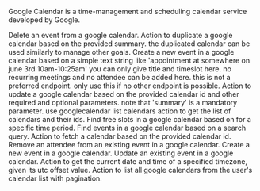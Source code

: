 Google Calendar is a time-management and scheduling calendar service developed by Google.

<Accordion title="Delete Event">
Delete an event from a google calendar.
</Accordion>

<Accordion title="Duplicate Calendar">
Action to duplicate a google calendar based on the provided summary. the duplicated calendar can be used similarly to manage other goals.
</Accordion>

<Accordion title="Quick Add Event">
Create a new event in a google calendar based on a simple text string like 'appointment at somewhere on june 3rd 10am-10:25am' you can only give title and timeslot here. no recurring meetings and no attendee can be added here. this is not a preferred endpoint. only use this if no other endpoint is possible.
</Accordion>

<Accordion title="Patch Calendar">
Action to update a google calendar based on the provided calendar id and other required and optional parameters. note that 'summary' is a mandatory parameter. use googlecalendar list calendars action to get the list of calendars and their ids.
</Accordion>

<Accordion title="Find Free Slots">
Find free slots in a google calendar based on for a specific time period.
</Accordion>

<Accordion title="Find Event">
Find events in a google calendar based on a search query.
</Accordion>

<Accordion title="Fetch Google Calendar">
Action to fetch a calendar based on the provided calendar id.
</Accordion>

<Accordion title="Remove Attendee from Event">
Remove an attendee from an existing event in a google calendar.
</Accordion>

<Accordion title="Create Event">
Create a new event in a google calendar.
</Accordion>

<Accordion title="Update Google Event">
Update an existing event in a google calendar.
</Accordion>

<Accordion title="Get Current Date and Time">
Action to get the current date and time of a specified timezone, given its utc offset value.
</Accordion>

<Accordion title="List Google Calendars">
Action to list all google calendars from the user's calendar list with pagination.
</Accordion>

